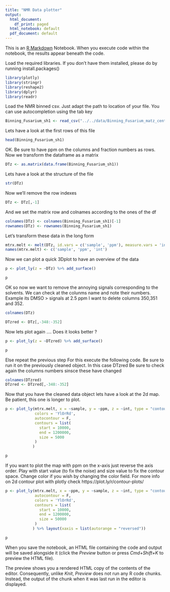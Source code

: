 ```yaml
---
title: "NMR Data plotter"
output:
  html_document:
    df_print: paged
  html_notebook: default
  pdf_document: default
---
```


This is an [R Markdown](http://rmarkdown.rstudio.com) Notebook. When you execute code within the notebook, the results appear beneath the code. 


Load the required libraries. If you don't have them installed, please do by running install.packages()

```r
library(plotly)
library(stringr)
library(reshape2)
library(dplyr)
library(readr)

```


Load the NMR binned csv. Just adapt the path to location of your file. You can use autocompletion using the tab key

```r
Binning_Fusarium_sh1 <- read_csv("../../data/Binning_Fusarium_matz_center.csv")
```

Lets have a look at the first rows of this file 

```r
head(Binning_Fusarium_sh1)
```

OK. Be sure to have ppm on the columns and fraction numbers as rows.
Now we transform the dataframe as a matrix

```r
DTz <- as.matrix(data.frame(Binning_Fusarium_sh1))
```

Lets have a look at the structure of the file 

```r
str(DTz)
```

Now we'll remove the row indexes

```r
DTz <- DTz[,-1] 
```

And we set the matrix row and colnames according to the ones of the df

```r
colnames(DTz) <- colnames(Binning_Fusarium_sh1)[-1]
rownames(DTz) <- rownames(Binning_Fusarium_sh1)

```
Let's transform these data in the long form

```r

mtrx.melt <- melt(DTz, id.vars = c('sample', 'ppm'), measure.vars = 'int')
names(mtrx.melt) <- c('sample', 'ppm', 'int')

```

Now we can plot a quick 3Dplot to have an overview of the data

```r

p <- plot_ly(z = ~DTz) %>% add_surface()

p
```

OK so now we want to remove the annoying signals corresponding to the solvents.
We can check at the colunms name and note their numbers. Example its DMSO > signals at 2.5 ppm I want to delete columns 350,351 and 352.

```r

colnames(DTz)
```

```r

DTzred <- DTz[,-348:-352]

```

Now lets plot again .... Does it looks better ? 

```r
p <- plot_ly(z = ~DTzred) %>% add_surface()

p
```

Else repeat the previous step
For this execute the following code. Be sure to run it on the previously cleaned object. In this case DTzred
Be sure to check again the columns numbers sinsce these have changed 


```r
colnames(DTzred)
DTzred <- DTzred[,-348:-352]
```

Now that you have the cleaned data object lets have a look at the 2d map. Be patient, this one is longer to plot.

```r
p <- plot_ly(mtrx.melt, x = ~sample, y = ~ppm, z = ~int, type = "contour",
             colors = 'YlOrRd',
             autocontour = F,
             contours = list(
               start = 10000,
               end = 1200000,
               size = 5000
             )
            )

p

```

If you want to plot the map with ppm on the x-axis just reverse the axis order. Play with start value (to fix the noise) and size value to fix the contour space. Change color if you wish by changing the color field. For more info on 2d contour plot with plotly check https://plot.ly/r/contour-plots/

```r

p <- plot_ly(mtrx.melt, x = ~ppm, y = ~sample, z = ~int, type = "contour",
             autocontour = F,
             colors = 'YlOrRd',
             contours = list(
               start = 10000,
               end = 1200000,
               size = 50000
             )
            ) %>% layout(xaxis = list(autorange = "reversed"))

p

```


When you save the notebook, an HTML file containing the code and output will be saved alongside it (click the *Preview* button or press *Cmd+Shift+K* to preview the HTML file). 

The preview shows you a rendered HTML copy of the contents of the editor. Consequently, unlike *Knit*, *Preview* does not run any R code chunks. Instead, the output of the chunk when it was last run in the editor is displayed.
